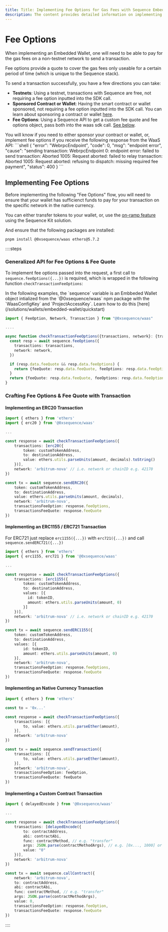 ```yaml
---
title: Title: Implementing Fee Options for Gas Fees with Sequence Embedded Wallet
description: The content provides detailed information on implementing Fee Options for gas fees when sending transactions using an Embedded Wallet with the Sequence stack.
---
```



# Fee Options

When implementing an Embedded Wallet, one will need to be able to pay for the gas fees on a non-testnet network to send a transaction. 

Fee options provide a quote to cover the gas fees only useable for a certain period of time (which is unique to the Sequence stack).

To send a transaction successfully, you have a few directions you can take:
- **Testnets**: Using a testnet, transactions with Sequence are free, not requiring a fee option inputted into the SDK call.
- **Sponsored Contract or Wallet**: Having the smart contract or wallet sponsored, not requiring a fee option inputted into the SDK call. You can learn about sponsoring a contract or wallet [here](/solutions/builder/gas-tank).
- **Fee Options**: Using a Sequence API to get a custom fee quote and fee options object, pass both into the waas sdk call. [See below](/solutions/wallets/embedded-wallet/examples/fee-options#implementing-fee-options).

<Callout type="info">
You will know if you need to either sponsor your contract or wallet, or, implement fee options if you receive the following response from the WaaS API:
```shell
{
    "error": "WebrpcEndpoint",
    "code": 0,
    "msg": "endpoint error",
    "cause": "sending transaction: WebrpcEndpoint 0: endpoint error: failed to send transaction: Aborted 1005: Request aborted: failed to relay transaction: Aborted 1005: Request aborted: refusing to dispatch: missing required fee payment",
    "status": 400
}
```
</Callout>

## Implementing Fee Options 

Before implementing the following "Fee Options" flow, you will need to ensure that your wallet has sufficienct funds to pay for your transaction on the specific network in the native currency. 

You can either transfer tokens to your wallet, or, use the [on-ramp feature](/solutions/wallets/sequence-kit/on-ramp) using the Sequence Kit solution.

And ensure that the following packages are installed:

```shell
pnpm install @0xsequence/waas ethers@5.7.2
```

::::steps
### Generalized API for Fee Options & Fee Quote

To implement fee options passed into the request, a first call to `sequence.feeOptions({...})` is required, which is wrapped in the following function `checkTransactionFeeOptions`:

<Callout type="info">
In the following examples, the `sequence` variable is an Embbeded Wallet object intialized from the `@0xsequence/waas` npm package with the `WaasConfigKey` and `ProjectAccessKey`. Learn how to do this [here](/solutions/wallets/embedded-wallet/quickstart)
</Callout>

```typescript
import { FeeOption, Network, Transaction } from "@0xsequence/waas"

....

async function checkTransactionFeeOptions({transactions, network}: {transactions: Transaction[], network: string | number }): Promise<{feeQuote: string | undefined, feeOptions: FeeOption[] | undefined, isSponsored: boolean}> {
  const resp = await sequence.feeOptions({
    transactions: transactions,
    network: network,
  })

  if (resp.data.feeQuote && resp.data.feeOptions) {
    return {feeQuote: resp.data.feeQuote, feeOptions: resp.data.feeOptions, isSponsored: false}
  }
  return {feeQuote: resp.data.feeQuote, feeOptions: resp.data.feeOptions, isSponsored: true}
}
```

### Crafting Fee Options & Fee Quote with Transaction

#### Implementing an ERC20 Transaction

```typescript
import { ethers } from 'ethers'
import { erc20 } from '@0xsequence/waas'

...

const response = await checkTransactionFeeOptions({
    transactions: [erc20({
        token: customTokenAddress,
        to: destinationAddress,
        value: ethers.utils.parseUnits(amount, decimals).toString()
    })],
    network: 'arbitrum-nova' // i.e. network or chainID e.g. 42170 
})

const tx = await sequence.sendERC20({
    token: customTokenAddress,
    to: destinationAddress,
    value: ethers.utils.parseUnits(amount, decimals),
    network: 'arbitrum-nova',
    transactionsFeeOption: response.feeOptions,
    transactionsFeeQuote: response.feeQuote
})
```

#### Implementing an ERC1155 / ERC721 Transaction 

For ERC721 just replace `erc1155({...})` with `erc721({...})` and call `sequence.sendERC721({...})`

```typescript
import { ethers } from 'ethers'
import { erc1155, erc721 } from '@0xsequence/waas'

...

const response = await checkTransactionFeeOptions({
    transactions: [erc1155({
        token: customTokenAddress,
        to: destinationAddress,
        values: [{
          id: tokenID,
          amount: ethers.utils.parseUnits(amount, 0)
        }]
    })],
    network: 'arbitrum-nova' // i.e. network or chainID e.g. 42170 
})

const tx = await sequence.sendERC1155({
    token: customTokenAddress,
    to: destinationAddress,
    values: [{
        id: tokenID,
        amount: ethers.utils.parseUnits(amount, 0)
    }],
    network: 'arbitrum-nova',
    transactionsFeeOption: response.feeOptions,
    transactionsFeeQuote: response.feeQuote
})
```

#### Implementing an Native Currency Transaction

```typescript
import { ethers } from 'ethers'

const to = '0x...'

const response = await checkTransactionFeeOptions({
    transactions: [{
        to, value: ethers.utils.parseEther(amount),
    }],
    network: 'arbitrum-nova'
})

const tx = await sequence.sendTransaction({
    transactions: [{
        to, value: ethers.utils.parseEther(amount),
    }],
    network: 'arbitrum-nova',
    transactionsFeeOption: feeOption,
    transactionsFeeQuote: feeQuote
})
```

#### Implementing a Custom Contract Transaction

```typescript
import { delayedEncode } from '@0xsequence/waas'

...

const response = await checkTransactionFeeOptions({
    transactions: [delayedEncode({
        to: contractAddress,
        abi: contractAbi,
        func: contractMethod, // e.g. "transfer"
        args: JSON.parse(contractMethodArgs), // e.g. [0x..., 1000] or named { "to": "0x...", "amount": "1000" }
        value: "0"
    })],
    network: 'arbitrum-nova'
})

const tx = await sequence.callContract({
    network: 'arbitrum-nova',
    to: contractAddress,
    abi: contractAbi,
    func: contractMethod, // e.g. "transfer"
    args: JSON.parse(contractMethodArgs),
    value: 0,
    transactionsFeeOption: response.feeOption,
    transactionsFeeQuote: response.feeQuote
})
```
::::
